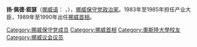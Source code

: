 {{Infobox Prime Minister 
| name          = Jan P. Syse
| image         = Jan P. Syse.JPG
| office        = {{flagicon|NOR}} 第24任[[挪威首相|挪威首相]]
| monarch       = [[奧拉夫五世|奧拉夫五世]]
| term_start    = 1989年10月16日
| term_end      = 1990年11月3日
| predecessor   = [[格羅·哈萊姆·布倫特蘭|格羅·哈萊姆·布倫特蘭]]	
| successor     = 格羅·哈萊姆·布倫特蘭
| birth_date    = {{Birth date|df=yes|1930|11|25}}
| birth_place   = [[內特島|內特島]]
| death_date    = {{dda|df=yes|1997|09|17|1930|11|25}}
| death_place   = [[奧斯陸|奧斯陸]]
| party         = [[挪威保守黨|挪威保守黨]]
| signature     = Jan P Syse Signature.svg
}}
'''扬·佩德·叙瑟'''（[[挪威语|挪威语]]：'''{{lang|no|Jan Peder Syse}}''' {{audio|Jan P. Syse.ogg|聆听}}，{{bd|1930年|11月25日|1997年|9月17日|catIdx=S}}），[[挪威|挪威]][[挪威保守党|保守党]][[政治家|政治家]]。1983年至1985年担任产业大臣，1989年至1990年出任[[挪威首相列表|挪威首相]]。

{{start box}}
{{s-before|[[格罗·哈莱姆·布伦特兰|格罗·哈莱姆·布伦特兰]]}}
{{s-title|[[挪威首相列表|挪威首相]]|1989-1990}}
{{s-after|[[格罗·哈莱姆·布伦特兰|格罗·哈莱姆·布伦特兰]]}}
{{end box}}

{{冷戰相關人物}}
{{Authority control}}
{{DEFAULTSORT:Syse, Jan Peder}}
[[Category:挪威保守党成员|Category:挪威保守党成员]]
[[Category:挪威首相|Category:挪威首相]]
[[Category:奧斯陸大學校友|Category:奧斯陸大學校友]]
[[Category:挪威议会议员|Category:挪威议会议员]]